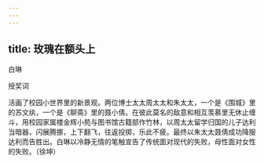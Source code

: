 ```yaml
---
---
---
```

title: 玫瑰在额头上
---




白琳

授奖词

活画了校园小世界里的新景观。两位博士太太周太太和朱太太，一个是《围城》里的苏文纨，一个是《聊斋》里的聂小倩。在彼此莫名的敌意和相互羡慕里无休止缠斗，用校园家属楼金辉小苑与图书馆古籍部作竹林，以周太太留学归国的儿子达利当暗器，闪展腾挪，上下翻飞，往返投掷，乐此不疲。最终以朱太太聂倩成功降服达利而告胜出。白琳以冷静无情的笔触宣告了传统面对现代的失败，母性面对女性的失败。（徐坤）